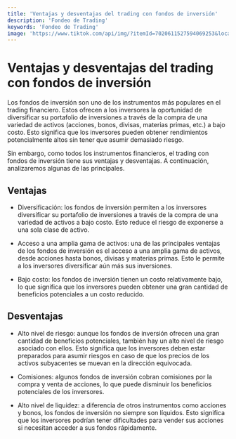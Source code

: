 ```yaml
---
title: 'Ventajas y desventajas del trading con fondos de inversión'
description: 'Fondeo de Trading'
keywords: 'Fondeo de Trading'
image: 'https://www.tiktok.com/api/img/?itemId=7020611527594069253&location=0&aid=1988'
---
```




# Ventajas y desventajas del trading con fondos de inversión

Los fondos de inversión son uno de los instrumentos más populares en el trading financiero. Estos ofrecen a los inversores la oportunidad de diversificar su portafolio de inversiones a través de la compra de una variedad de activos (acciones, bonos, divisas, materias primas, etc.) a bajo costo. Esto significa que los inversores pueden obtener rendimientos potencialmente altos sin tener que asumir demasiado riesgo.

Sin embargo, como todos los instrumentos financieros, el trading con fondos de inversión tiene sus ventajas y desventajas. A continuación, analizaremos algunas de las principales.

## Ventajas 

<ImageAdd source="https://assets.jpmprivatebank.com/content/dam/jpm-wm-aem/articles/hero/en/investing/PJCT-0322-PB-950934-TMT-Mar_25-2880x1620-final.jpg/_jcr_content/renditions/cq5dam.web.880.495.jpg"/>

- Diversificación: los fondos de inversión permiten a los inversores diversificar su portafolio de inversiones a través de la compra de una variedad de activos a bajo costo. Esto reduce el riesgo de exponerse a una sola clase de activo.

- Acceso a una amplia gama de activos: una de las principales ventajas de los fondos de inversión es el acceso a una amplia gama de activos, desde acciones hasta bonos, divisas y materias primas. Esto le permite a los inversores diversificar aún más sus inversiones.

- Bajo costo: los fondos de inversión tienen un costo relativamente bajo, lo que significa que los inversores pueden obtener una gran cantidad de beneficios potenciales a un costo reducido.

## Desventajas

<ImageAdd source="http://www.galiciasecurities.com.ar/banca/wcm/connect/52faf210-922f-4fec-b8b7-215a891d9b77/generico_banner_v1.jpg?MOD=AJPERES&CACHEID=ROOTWORKSPACE-52faf210-922f-4fec-b8b7-215a891d9b77-n3VmLYx"/>

- Alto nivel de riesgo: aunque los fondos de inversión ofrecen una gran cantidad de beneficios potenciales, también hay un alto nivel de riesgo asociado con ellos. Esto significa que los inversores deben estar preparados para asumir riesgos en caso de que los precios de los activos subyacentes se muevan en la dirección equivocada.

- Comisiones: algunos fondos de inversión cobran comisiones por la compra y venta de acciones, lo que puede disminuir los beneficios potenciales de los inversores.

- Alto nivel de liquidez: a diferencia de otros instrumentos como acciones y bonos, los fondos de inversión no siempre son líquidos. Esto significa que los inversores podrían tener dificultades para vender sus acciones si necesitan acceder a sus fondos rápidamente.